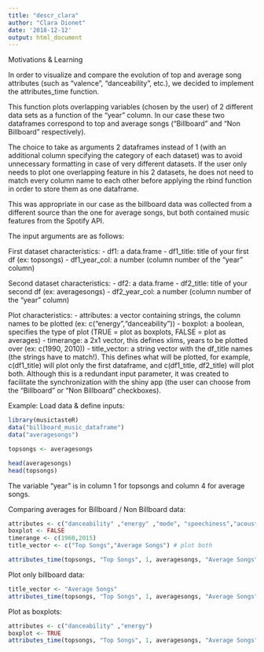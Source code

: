 ```yaml
---
title: "descr_clara"
author: "Clara Dionet"
date: '2018-12-12'
output: html_document
---
```


Motivations & Learning

In order to visualize and compare the evolution of top and average song attributes (such as "valence", "danceability", etc.), we decided to implement the attributes_time function. 

This function plots overlapping variables (chosen by the user) of 2 different data sets as a function of the "year" column. In our case these two dataframes correspond to top and average songs ("Billboard" and "Non Billboard" respectively).

The choice to take as arguments 2 dataframes instead of 1 (with an additional column specifying the category of each dataset) was to avoid unnecessary formatting in case of very different datasets. If the user only needs to plot one overlapping feature in his 2 datasets, he does not need to match every column name to each other before applying the rbind function in order to store them as one dataframe. 

This was appropriate in our case as the billboard data was collected from a different source than the one for average songs, but both contained music features from the Spotify API.

The input arguments are as follows:

First dataset characteristics:
- df1: a data.frame
- df1_title: title of your first df (ex: topsongs)
- df1_year_col: a number (column number of the "year" column)

Second dataset characteristics:
- df2: a data.frame
- df2_title: title of your second df (ex: averagesongs)
- df2_year_col: a number (column number of the "year" column)

Plot characteristics:
- attributes: a vector containing strings, the column names to be plotted (ex: c("energy","danceability"))
- boxplot: a boolean, specifies the type of plot (TRUE = plot as boxplots, FALSE = plot as averages)
- timerange: a 2x1 vector, this defines xlims, years to be plotted over (ex: c(1990, 2010))
- title_vector: a string vector with the df_title names (the strings have to match!). This defines what will be plotted, for example, c(df1_title) will plot only the first dataframe, and c(df1_title, df2_title) will plot both. Although this is a redundant input parameter, it was created to facilitate the synchronization with the shiny app (the user can choose from the "Billboard" or "Non Billboard" checkboxes).

Example: 
Load data & define inputs:
```r
library(musictasteR)
data("billboard_music_dataframe")
data("averagesongs")

topsongs <- averagesongs
```

```r
head(averagesongs)
head(topsongs)
```
The variable "year" is in column 1 for topsongs and column 4 for average songs.

Comparing averages for Billboard / Non Billboard data:
```r
attributes <- c("danceability" ,"energy" ,"mode", "speechiness","acousticness", "instrumentalness" ,"liveness","valence" ,"tempo")
boxplot <- FALSE
timerange <- c(1960,2015)
title_vector <- c("Top Songs","Average Songs") # plot both

attributes_time(topsongs, "Top Songs", 1, averagesongs, "Average Songs", 4, attributes, boxplot, timerange, title_vector)
```

Plot only billboard data:
```r
title_vector <- "Average Songs"
attributes_time(topsongs, "Top Songs", 1, averagesongs, "Average Songs", 4, attributes, boxplot, timerange, title_vector)

```

Plot as boxplots:
```r
attributes <- c("danceability" ,"energy")
boxplot <- TRUE
attributes_time(topsongs, "Top Songs", 1, averagesongs, "Average Songs", 4, attributes, boxplot, timerange, title_vector)
```

